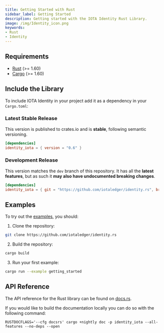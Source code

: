 ```yaml
---
title: Getting Started with Rust
sidebar_label: Getting Started
description: Getting started with the IOTA Identity Rust Library.
image: /img/Identity_icon.png
keywords:
- Rust
- Identity
---
```



<Announcement/>

## Requirements

- [Rust](https://www.rust-lang.org/) (>= 1.60)
- [Cargo](https://doc.rust-lang.org/cargo/) (>= 1.60)

## Include the Library

To include IOTA Identity in your project add it as a dependency in your `Cargo.toml`:

### Latest Stable Release

This version is published to crates.io and is **stable**, following semantic versioning.

```toml
[dependencies]
identity_iota = { version = "0.6" }
```

### Development Release

This version matches the `dev` branch of this repository. It has all the **latest features**, but as such it **may also have undocumented breaking changes**.

```toml
[dependencies]
identity_iota = { git = "https://github.com/iotaledger/identity.rs", branch = "dev"}
```


## Examples

To try out the [examples](https://github.com/iotaledger/identity.rs/tree/main/examples), you should:

1. Clone the repository:

```bash
git clone https://github.com/iotaledger/identity.rs
```
2. Build the repository:

```bash
cargo build
```
3. Run your first example:

```bash
cargo run --example getting_started
```

## API Reference

The API reference for the Rust library can be found on [docs.rs](https://docs.rs/identity_iota/0.6.1/identity_iota/index.html).

If you would like to build the documentation locally you can do so with the following command:

```
RUSTDOCFLAGS='--cfg docsrs' cargo +nightly doc -p identity_iota --all-features --no-deps --open
```
